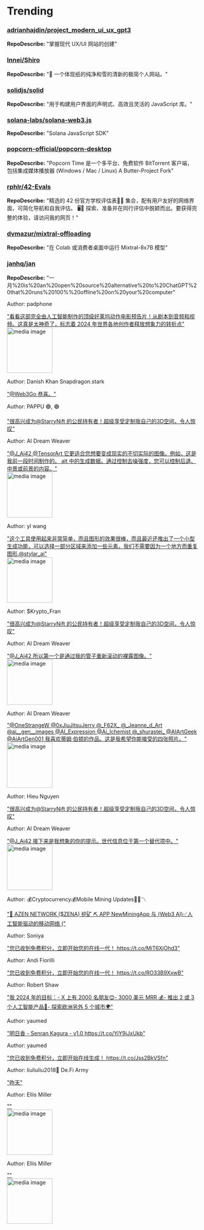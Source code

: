 
# Trending

### [adrianhajdin/project_modern_ui_ux_gpt3](https://github.com/adrianhajdin/project_modern_ui_ux_gpt3)
**RepoDescribe:** "掌握现代 UX/UI 网站的创建"
  

### [Innei/Shiro](https://github.com/Innei/Shiro)
**RepoDescribe:** "📜 一个体现纸的纯净和雪的清新的极简个人网站。"
  

### [solidjs/solid](https://github.com/solidjs/solid)
**RepoDescribe:** "用于构建用户界面的声明式、高效且灵活的 JavaScript 库。"
  

### [solana-labs/solana-web3.js](https://github.com/solana-labs/solana-web3.js)
**RepoDescribe:** "Solana JavaScript SDK"
  

### [popcorn-official/popcorn-desktop](https://github.com/popcorn-official/popcorn-desktop)
**RepoDescribe:** "Popcorn Time 是一个多平台、免费软件 BitTorrent 客户端，包括集成媒体播放器 (Windows / Mac / Linux) A Butter-Project Fork"
  

### [rphlr/42-Evals](https://github.com/rphlr/42-Evals)
**RepoDescribe:** "精选的 42 份官方学校评估表📄✅ 集合，配有用户友好的网络界面，可简化导航和自我评估。 🖥️🚀 探索、准备并在同行评估中脱颖而出。要获得完整的体验，请访问我的网页！"
  

### [dvmazur/mixtral-offloading](https://github.com/dvmazur/mixtral-offloading)
**RepoDescribe:** "在 Colab 或消费者桌面中运行 Mixtral-8x7B 模型"
  

### [janhq/jan](https://github.com/janhq/jan)
**RepoDescribe:** "一月%20is%20an%20open%20source%20alternative%20to%20ChatGPT%20that%20runs%20100%%20offline%20on%20your%20computer"
  

<TwoColumnLayout>
  <div>
    <p>Author: padphone</p>
    <a href="https://twitter.com/lepadphone/status/1742039954719666681">"看看这部完全由人工智能制作的顶级好莱坞动作电影预告片！从剧本到音频和视频。这真是太神奇了，标志着 2024 年世界各地创作者释放想象力的转折点"</a>
  </div>
  <img width="120" src="https://pbs.twimg.com/ext_tw_video_thumb/1742039329663590400/pu/img/d6KDSJKua2bzuSdX.jpg" alt="media image" />
</TwoColumnLayout>
  

<TwoColumnLayout>
  <div>
    <p>Author: Danish Khan Snapdragon.stark</p>
    <a href="https://twitter.com/Danish_808/status/1742122385304900058">"@Web3Go 恭喜。"</a>
  </div>
  <div></div>
</TwoColumnLayout>
  

<TwoColumnLayout>
  <div>
    <p>Author: PAPPU 🟣, 🟣</p>
    <a href="https://twitter.com/PAPPUJh12913237/status/1742116711149793702">"很高兴成为@StarryNift 的公民持有者！超级享受定制我自己的3D空间，令人惊叹"</a>
  </div>
  <div></div>
</TwoColumnLayout>
  

<TwoColumnLayout>
  <div>
    <p>Author: AI Dream Weaver</p>
    <a href="https://twitter.com/AI_dream_weaver/status/1742002222420877633">"@J_Ai42 @TensorArt 它更适合您想要变成现实的不切实际的图像。例如，这是我前一段时间制作的。 alt 中的生成数据。通过控制去噪强度，您可以控制后退、中景或前景的内容。"</a>
  </div>
  <img width="120" src="https://pbs.twimg.com/media/GCzVx3DX0AETAg7.jpg" alt="media image" />
</TwoColumnLayout>
  

<TwoColumnLayout>
  <div>
    <p>Author: yl wang</p>
    <a href="https://twitter.com/ylwang291709/status/1742009395469594671">"这个工具使用起来非常简单，而且图形的效果很棒，而且最近还推出了一个小型生成功能，可以选择一部分区域来添加一些元素，我们不需要因为一个地方而重复图形.@stylar_ai"</a>
  </div>
  <img width="120" src="https://pbs.twimg.com/media/GCzb815akAA1N_d.jpg" alt="media image" />
</TwoColumnLayout>
  

<TwoColumnLayout>
  <div>
    <p>Author: $Krypto_Fran</p>
    <a href="https://twitter.com/Rexzie_Fran/status/1742102792272031892">"很高兴成为@StarryNift 的公民持有者！超级享受定制我自己的3D空间，令人惊叹"</a>
  </div>
  <div></div>
</TwoColumnLayout>
  

<TwoColumnLayout>
  <div>
    <p>Author: AI Dream Weaver</p>
    <a href="https://twitter.com/AI_dream_weaver/status/1741981578589307033">"@J_Ai42 所以第一个是通过我的管子重新滚动的裸露图像。"</a>
  </div>
  <img width="120" src="https://pbs.twimg.com/media/GCzDAmJXgAAGHVC.jpg" alt="media image" />
</TwoColumnLayout>
  

<TwoColumnLayout>
  <div>
    <p>Author: AI Dream Weaver</p>
    <a href="https://twitter.com/AI_dream_weaver/status/1741996035818303991">"@OneStrangeW @0xJiuJitsuJerry @_F62X_ @_Jeanne_d_Art @ai__gen__images @AI_Expression @Ai_lchemist @_shurastei_ @AIArtGeek @AiArtGen001 我喜欢蒂姆·伯顿的作品。这是我希望你能接受的四张照片。"</a>
  </div>
  <img width="120" src="https://pbs.twimg.com/media/GCzQJt3XoAAEEhH.jpg" alt="media image" />
</TwoColumnLayout>
  

<TwoColumnLayout>
  <div>
    <p>Author: Hieu Nguyen</p>
    <a href="https://twitter.com/nvhieu1202/status/1742009385868738815">"很高兴成为@StarryNift 的公民持有者！超级享受定制我自己的3D空间，令人惊叹"</a>
  </div>
  <div></div>
</TwoColumnLayout>
  

<TwoColumnLayout>
  <div>
    <p>Author: AI Dream Weaver</p>
    <a href="https://twitter.com/AI_dream_weaver/status/1741982784611090750">"@J_Ai42 接下来是我想象的你的提示。世代信息位于第一个替代项中。"</a>
  </div>
  <img width="120" src="https://pbs.twimg.com/media/GCzEFbfWQAAGh_L.jpg" alt="media image" />
</TwoColumnLayout>
  

<TwoColumnLayout>
  <div>
    <p>Author: 💰Cryptocurrency💰Mobile Mining Updates🔔🔔〽️</p>
    <a href="https://twitter.com/banwarius/status/1742025059412430848">"🔵 AZEN NETWORK ($ZENA) 挖矿 ⛏ APP NewMiningApp 与 (Web3 AI)✅人工智能驱动的移动网络 ("</a>
  </div>
  <div></div>
</TwoColumnLayout>
  

<TwoColumnLayout>
  <div>
    <p>Author: Soniya</p>
    <a href="https://twitter.com/Ajjurakku316/status/1742021803898200259">"您已收到免费积分，立即开始您的在线一代！ https://t.co/MiT6XjOhd3"</a>
  </div>
  <div></div>
</TwoColumnLayout>
  

<TwoColumnLayout>
  <div>
    <p>Author: Andi Fiorilli</p>
    <a href="https://twitter.com/andifiorilli/status/1741978781017850303">"您已收到免费积分，立即开始您的在线一代！ https://t.co/RO33B9XxwB"</a>
  </div>
  <div></div>
</TwoColumnLayout>
  

<TwoColumnLayout>
  <div>
    <p>Author: Robert Shaw</p>
    <a href="https://twitter.com/xiaoluoboding/status/1742106747161227382">"我 2024 年的目标：- X 上有 2000 名朋友😊- 3000 美元 MRR 💰- 推出 2 或 3 个人工智能产品🚀- 探索欧洲另外 5 个城市🌍"</a>
  </div>
  <div></div>
</TwoColumnLayout>
  

<TwoColumnLayout>
  <div>
    <p>Author: yaumed</p>
    <a href="https://twitter.com/yaumed1/status/1742068225456640195">"明日香 - Senran Kagura - v1.0 https://t.co/YiY9iJxUkb"</a>
  </div>
  <div></div>
</TwoColumnLayout>
  

<TwoColumnLayout>
  <div>
    <p>Author: yaumed</p>
    <a href="https://twitter.com/yaumed1/status/1742070022288146476">"您已收到免费积分，立即开始在线生成！ https://t.co/Jss2BkVSfn"</a>
  </div>
  <div></div>
</TwoColumnLayout>
  

<TwoColumnLayout>
  <div>
    <p>Author: liuliuliu2018💙 De.Fi Army</p>
    <a href="https://twitter.com/liuliuliu2018/status/1742014129903432014">"昨天"</a>
  </div>
  <div></div>
</TwoColumnLayout>
  

<TwoColumnLayout>
  <div>
    <p>Author: Ellis Miller</p>
    <a href="https://twitter.com/EllisRedelen/status/1742116945032278317">""</a>
  </div>
  <img width="120" src="https://pbs.twimg.com/media/GC0-H5cW8AA3ad5.png" alt="media image" />
</TwoColumnLayout>
  

<TwoColumnLayout>
  <div>
    <p>Author: Ellis Miller</p>
    <a href="https://twitter.com/EllisRedelen/status/1742116798781133203">""</a>
  </div>
  <img width="120" src="https://pbs.twimg.com/media/GC09_GqXUAARJlR.png" alt="media image" />
</TwoColumnLayout>
  